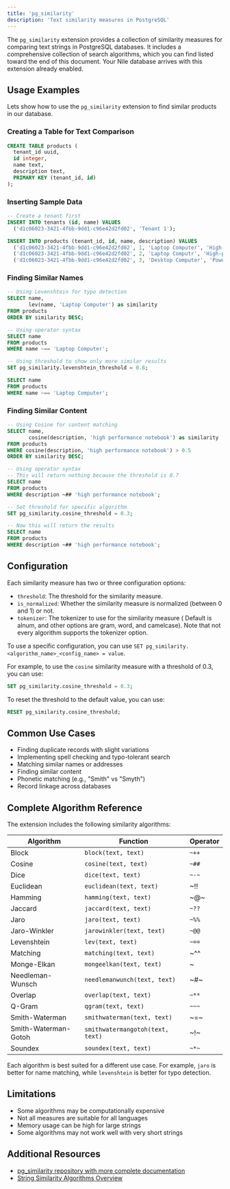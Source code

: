 ```yaml
---
title: 'pg_similarity'
description: 'Text similarity measures in PostgreSQL'
---
```


The `pg_similarity` extension provides a collection of similarity measures for comparing text strings in PostgreSQL databases. 
It includes a comprehensive collection of search algorithms, which you can find listed toward the end of this document. 
Your Nile database arrives with this extension already enabled.

## Usage Examples

Lets show how to use the `pg_similarity` extension to find similar products in our database.

### Creating a Table for Text Comparison

```sql
CREATE TABLE products (
  tenant_id uuid,
  id integer,
  name text,
  description text,
  PRIMARY KEY (tenant_id, id)
);
```

### Inserting Sample Data

```sql
-- Create a tenant first
INSERT INTO tenants (id, name) VALUES
  ('d1c06023-3421-4fbb-9dd1-c96e42d2fd02', 'Tenant 1');

INSERT INTO products (tenant_id, id, name, description) VALUES
  ('d1c06023-3421-4fbb-9dd1-c96e42d2fd02', 1, 'Laptop Computer', 'High-performance laptop'),
  ('d1c06023-3421-4fbb-9dd1-c96e42d2fd02', 2, 'Laptop Computr', 'High-performance notebook'),
  ('d1c06023-3421-4fbb-9dd1-c96e42d2fd02', 3, 'Desktop Computer', 'Powerful desktop workstation');
```

### Finding Similar Names

```sql
-- Using Levenshtein for typo detection
SELECT name, 
       lev(name, 'Laptop Computer') as similarity
FROM products
ORDER BY similarity DESC;

-- Using operator syntax
SELECT name
FROM products
WHERE name ~== 'Laptop Computer';

-- Using threshold to show only more similar results
SET pg_similarity.levenshtein_threshold = 0.8;

SELECT name
FROM products
WHERE name ~== 'Laptop Computer';
```

### Finding Similar Content

```sql
-- Using Cosine for content matching
SELECT name, 
       cosine(description, 'high performance notebook') as similarity
FROM products
WHERE cosine(description, 'high performance notebook') > 0.5
ORDER BY similarity DESC;

-- Using operator syntax
-- This will return nothing because the threshold is 0.7
SELECT name
FROM products
WHERE description ~## 'high performance notebook';

-- Set threshold for specific algorithm
SET pg_similarity.cosine_threshold = 0.3;

-- Now this will return the results
SELECT name
FROM products
WHERE description ~## 'high performance notebook';
```

## Configuration

Each similarity measure has two or three configuration options:

- `threshold`: The threshold for the similarity measure.
- `is_normalized`: Whether the similarity measure is normalized (between 0 and 1) or not.
- `tokenizer`: The tokenizer to use for the similarity measure ( Default is alnum, and other options are gram, word, and camelcase). Note that not every algorithm supports the tokenizer option.

To use a specific configuration, you can use `SET pg_similarity.<algorithm_name>_<config_name> = value`.

For example, to use the `cosine` similarity measure with a threshold of 0.3, you can use:

```sql
SET pg_similarity.cosine_threshold = 0.3;
```

To reset the threshold to the default value, you can use:

```sql
RESET pg_similarity.cosine_threshold;
```

## Common Use Cases

- Finding duplicate records with slight variations
- Implementing spell checking and typo-tolerant search
- Matching similar names or addresses
- Finding similar content
- Phonetic matching (e.g., "Smith" vs "Smyth")
- Record linkage across databases

## Complete Algorithm Reference

The extension includes the following similarity algorithms:

| Algorithm | Function | Operator |
|-----------|----------|----------|
| Block | `block(text, text)` | `~++` |
| Cosine | `cosine(text, text)` | `~##` |
| Dice | `dice(text, text)` | `~-~` |
| Euclidean | `euclidean(text, text)` | ~!! |
| Hamming | `hamming(text, text)` | ~@~ |
| Jaccard | `jaccard(text, text)` | `~??` |
| Jaro | `jaro(text, text)` | `~%%` |
| Jaro-Winkler | `jarowinkler(text, text)` | `~@@` |
| Levenshtein | `lev(text, text)` | `~==` |
| Matching | `matching(text, text)` | ~^^ |
| Monge-Elkan | `mongeelkan(text, text)` | ~|| |
| Needleman-Wunsch | `needlemanwunch(text, text)` | ~#~ |
| Overlap | `overlap(text, text)` | `~**` |
| Q-Gram | `qgram(text, text)` | `~~~` |
| Smith-Waterman | `smithwaterman(text, text)` | ~=~ |
| Smith-Waterman-Gotoh | `smithwatermangotoh(text, text)` | ~!~ |
| Soundex | `soundex(text, text)` | `~*~` |

Each algorithm is best suited for a different use case. 
For example, `jaro` is better for name matching, while `levenshtein` is better for typo detection.

## Limitations

- Some algorithms may be computationally expensive
- Not all measures are suitable for all languages
- Memory usage can be high for large strings
- Some algorithms may not work well with very short strings

## Additional Resources

- [pg_similarity repository with more complete documentation](https://github.com/eulerto/pg_similarity)
- [String Similarity Algorithms Overview](https://www.postgresql.org/docs/current/textsearch-intro.html)
